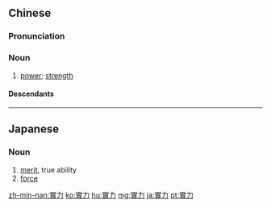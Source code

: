 {{also|実力|实力}}
==Chinese==
{{zh-forms|s=实力}}

===Pronunciation===
{{zh-pron
|m=shílì
|ma=y
|c=sat6 lik6
|mn=qz:si̍t-lia̍k/tw,xm,zz:si̍t-le̍k/qz,xm,zz:si̍t-la̍t
|cat=n
}}

===Noun===
{{zh-noun}}

# [[power]]; [[strength]] {{gloss|of one's abilities}}

====Descendants====
{{CJKV|實力|s=実力|じつりょく|실력|thực lực}}

{{zh-cat|Advanced}}

----

==Japanese==
{{ja-kanjitab|じつ|りょく|yomi=o}}

===Noun===
{{ja-noun|じつりょく|shin=実力}}

# [[merit]], true ability
# [[force]]

[[zh-min-nan:實力]]
[[ko:實力]]
[[hu:實力]]
[[mg:實力]]
[[ja:實力]]
[[pt:實力]]